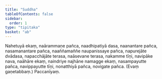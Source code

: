 ```yaml
---
title: "Suddha"
tableOfContents: false
sidebar:
  order: 1
type: "tipitaka"
basket: "ab"
---
```



<DynamicBreadcrumb />

<Division number="25">

<Paragraph number="1951">
Nahetuyā ekaṃ, naārammaṇe pañca, naadhipatiyā dasa, naanantare pañca, nasamanantare pañca, naaññamaññe naupanissaye pañca, napurejāte dvādasa, napacchājāte terasa, naāsevane terasa, nakamme tīṇi, navipāke nava, naāhāre ekaṃ, naindriye najhāne namagge ekaṃ, nasampayutte pañca, navippayutte tīṇi, nonatthiyā pañca, novigate pañca. (Evaṃ gaṇetabbaṃ.)

</Paragraph>
</Division>

<Paragraph number="1952" type="center">
Paccanīyaṃ.
</Paragraph>